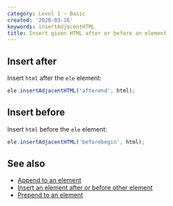 ```yaml
---
category: Level 1 — Basic
created: '2020-03-16'
keywords: insertAdjacentHTML
title: Insert given HTML after or before an element
---
```


## Insert after

Insert `html` after the `ele` element:

```js
ele.insertAdjacentHTML('afterend', html);
```

## Insert before

Insert `html` before the `ele` element:

```js
ele.insertAdjacentHTML('beforebegin', html);
```

## See also

-   [Append to an element](https://phuoc.ng/collection/html-dom/append-to-an-element/)
-   [Insert an element after or before other element](https://phuoc.ng/collection/html-dom/insert-an-element-after-or-before-other-element/)
-   [Prepend to an element](https://phuoc.ng/collection/html-dom/prepend-to-an-element/)
